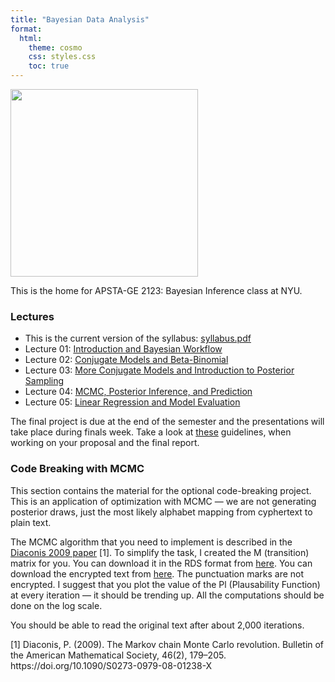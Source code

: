 ```yaml
---
title: "Bayesian Data Analysis"
format:
  html:
    theme: cosmo
    css: styles.css
    toc: true
---
```


![](bayes-course/dalle-fish.png){fig-align="center" width="300"}

This is the home for APSTA-GE 2123: Bayesian Inference class at NYU.

### Lectures

-   This is the current version of the syllabus: [syllabus.pdf](bayes-course/syllabus.pdf)
-   Lecture 01: [Introduction and Bayesian Workflow](bayes-course/01-lecture/01-lecture.html)
-   Lecture 02: [Conjugate Models and Beta-Binomial](bayes-course/02-lecture/02-lecture.html)
-   Lecture 03: [More Conjugate Models and Introduction to Posterior Sampling](bayes-course/03-lecture/03-lecture.html)
-   Lecture 04: [MCMC, Posterior Inference, and Prediction](bayes-course/04-lecture/04-lecture.html)
-   Lecture 05: [Linear Regression and Model Evaluation](bayes-course/05-lecture/05-lecture.html)

The final project is due at the end of the semester and the presentations will take place during finals week. Take a look at [these](bayes-course/project-template.pdf) guidelines, when working on your proposal and the final report.

### Code Breaking with MCMC

This section contains the material for the optional code-breaking project. This is an application of optimization with MCMC --- we are not generating posterior draws, just the most likely alphabet mapping from cyphertext to plain text.

The MCMC algorithm that you need to implement is described in the [Diaconis 2009 paper](https://math.uchicago.edu/~shmuel/Network-course-readings/MCMCRev.pdf) [1]. To simplify the task, I created the M (transition) matrix for you. You can download it in the RDS format from [here](bayes-course/08-code-breaking/bigram-matrix.rds). You can download the encrypted text from [here](bayes-course/08-code-breaking/encrypted.txt). The punctuation marks are not encrypted. I suggest that you plot the value of the Pl (Plausability Function) at every iteration --- it should be trending up. All the computations should be done on the log scale.

You should be able to read the original text after about 2,000 iterations. 

[1] Diaconis, P. (2009). The Markov chain Monte Carlo revolution. Bulletin of the American Mathematical Society, 46(2), 179–205. https://doi.org/10.1090/S0273-0979-08-01238-X


